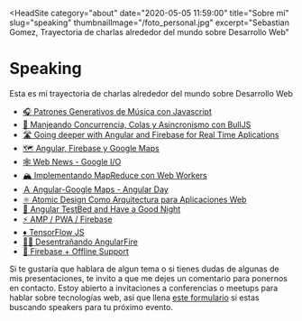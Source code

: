 
<HeadSite
  category="about"
  date="2020-05-05 11:59:00"
  title="Sobre mí"
  slug="speaking"
  thumbnailImage="/foto_personal.jpg"
  excerpt="Sebastian Gomez, Trayectoria de charlas alrededor del mundo sobre Desarrollo Web"
></HeadSite>

# **Speaking**

Esta es mi trayectoria de charlas alrededor del mundo sobre Desarrollo Web

- [🎧 Patrones Generativos de Música con Javascript](https://drive.google.com/open?id=13daem4eBm7uj1aPwO-Anwu8KBKRvI4dvgKW5HjOWSos)
- [🐃 Manjeando Concurrencia, Colas y Asincronismo con BullJS](https://drive.google.com/open?id=1Jg-YW7dInEsUq_mY1-bMkhULqjN6guw-zztbrqbINUE)
- [🛣 Going deeper with Angular and Firebase for Real Time Aplications](https://drive.google.com/open?id=1OZoKo0sEhyZOarV82jQjPtcR41kAbdIj4GntNVUbvo0)
- [🗺 Angular, Firebase y Google Maps](https://drive.google.com/open?id=17tXgktydqclCAKIagB38tNZhpPwJ4XDgzA884hwjAdI)
- [🕸 Web News - Google I/O](https://drive.google.com/open?id=1wU0ue87rZEEO-HnvtsBIdXS2lWOKOWXhvmBTx6Kmvkw)
- [🏔 Implementando MapReduce con Web Workers](https://drive.google.com/open?id=1Y-fWGlQTA9Kn8FWRUajtqSQo04K0L-lXjhsRrdShnUk)
- [Ａ Angular-Google Maps - Angular Day](https://drive.google.com/open?id=1_3yFjBoEvAOdmkCtbcxR_Eu6kTXDg9jDsZptcoe3Zig)
- [⚛️ Atomic Design Como Arquitectura para Aplicaciones Web](https://drive.google.com/open?id=16aKfRYs73IWQvaAfY4JwC3-_Yhel43YsvrI2-ABQ9lg)
- [🛌 Angular TestBed and Have a Good Night](https://drive.google.com/open?id=11NWF26pnfKvjsXZ5KBE7uaHr1WfP-AXUOWQ2QBjT4zw)
- [⚡️ AMP / PWA / Firebase](https://drive.google.com/open?id=1CKotbT_XvM_wWN3uw6gW0JBWY4h8nyzZIY4UhfHHmaw)
- [♦ TensorFlow JS](https://drive.google.com/open?id=1Ds3Mgsc1eILhvtK9jLcTvfq8WeA_ogHDu0pnHLR75Lc)
- [🕵️‍♂️ Desentrañando AngularFire](https://drive.google.com/open?id=1b19o4BiWw3f3U5V7-_xr9hQSXD3J5rmWwcay0JaIpdM)
- [🔴 Firebase + Offline Support](https://drive.google.com/open?id=1Hyz3Lioa4LR_bLS8EUjjZI_c5-F7K_LmDeTYSe_IU8Q)

Si te gustaría que hablara de algun tema o si tienes dudas de algunas de mis presentaciones, te invito a que me dejes un comentario para ponernos en contacto.
Estoy abierto a invitaciones a conferencias o meetups para hablar sobre tecnologías web, así que llena [este formulario](https://docs.google.com/forms/d/e/1FAIpQLScYNT7f_c24E_bZRPuW38pInNm6VufpZZoM64TMhW_5-J9dJg/viewform?usp=sf_link) si estas buscando speakers para tu próximo evento.

<Discuss slug="speaking" />
